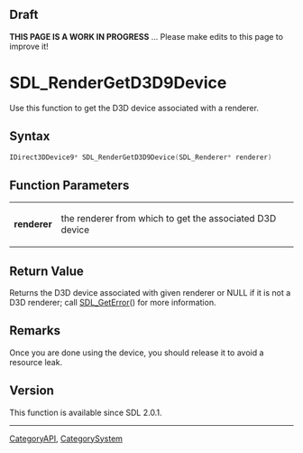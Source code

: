 == Draft ==

'''THIS PAGE IS A WORK IN PROGRESS''' ... Please make edits to this page to improve it!


<!-- #*^*^*^*^*See http://wiki.libsdl.org/moin.cgi/SGFunctions for details on editing this page*^*^*^*^* -->


= SDL_RenderGetD3D9Device =
Use this function to get the D3D device associated with a renderer.




== Syntax ==
<syntaxhighlight lang='c++'>
IDirect3DDevice9* SDL_RenderGetD3D9Device(SDL_Renderer* renderer)
</syntaxhighlight>


== Function Parameters ==
{|
|'''renderer'''
|the renderer from which to get the associated D3D device
|}


== Return Value ==
Returns the D3D device associated with given renderer or NULL if it is not a D3D renderer; call [[SDL_GetError]]() for more information.



== Remarks ==
Once you are done using the device, you should release it to avoid a resource leak.


== Version ==
This function is available since SDL 2.0.1.


----
[[CategoryAPI]], [[CategorySystem]]
<!-- #See the Style Guide for instructions on editing the footer. -->

